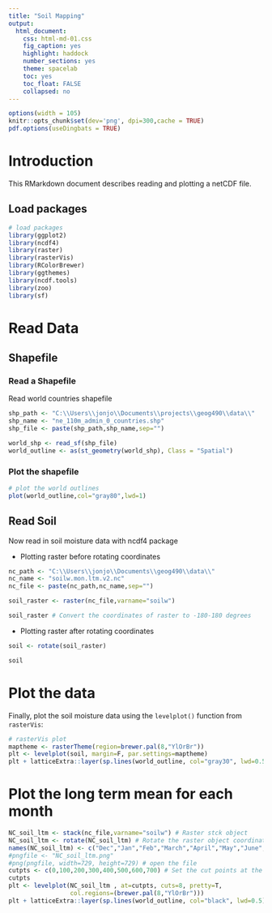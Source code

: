 ```yaml
---
title: "Soil Mapping"
output:
  html_document:
    css: html-md-01.css
    fig_caption: yes
    highlight: haddock
    number_sections: yes
    theme: spacelab
    toc: yes
    toc_float: FALSE
    collapsed: no
---
```


```r
options(width = 105)
knitr::opts_chunk$set(dev='png', dpi=300,cache = TRUE)
pdf.options(useDingbats = TRUE)
```

# Introduction #
This RMarkdown document describes reading and plotting a netCDF file.

## Load packages ##
```r
# load packages
library(ggplot2)
library(ncdf4)
library(raster)
library(rasterVis)
library(RColorBrewer)
library(ggthemes)
library(ncdf.tools)
library(zoo)
library(sf)
```
# Read Data #
## Shapefile ##
### Read a Shapefile ###
Read world countries shapefile
```r
shp_path <- "C:\\Users\\jonjo\\Documents\\projects\\geog490\\data\\"
shp_name <- "ne_110m_admin_0_countries.shp"
shp_file <- paste(shp_path,shp_name,sep="")

world_shp <- read_sf(shp_file)
world_outline <- as(st_geometry(world_shp), Class = "Spatial")
```
### Plot the shapefile ###
```r
# plot the world outlines
plot(world_outline,col="gray80",lwd=1)
```

## Read Soil ##
Now read in soil moisture data with ncdf4 package

+ Plotting raster before rotating coordinates 
```r
nc_path <- "C:\\Users\\jonjo\\Documents\\geog490\\data\\"
nc_name <- "soilw.mon.ltm.v2.nc"
nc_file <- paste(nc_path,nc_name,sep="")

soil_raster <- raster(nc_file,varname="soilw")

soil_raster # Convert the coordinates of raster to -180-180 degrees
```

+ Plotting raster after rotating coordinates 


```r
soil <- rotate(soil_raster)

soil
```

# Plot the data #
Finally, plot the soil moisture data using the `levelplot()` function from `rasterVis`:
```r
# rasterVis plot
maptheme <- rasterTheme(region=brewer.pal(8,"YlOrBr"))
plt <- levelplot(soil, margin=F, par.settings=maptheme)
plt + latticeExtra::layer(sp.lines(world_outline, col="gray30", lwd=0.5))
```

# Plot the long term mean for each month #
```r
NC_soil_ltm <- stack(nc_file,varname="soilw") # Raster stck object
NC_soil_ltm <- rotate(NC_soil_ltm) # Rotate the raster object coordinates
names(NC_soil_ltm) <- c("Dec","Jan","Feb","March","April","May","June","July","August","September","October","November")
#pngfile <- "NC_soil_ltm.png"
#png(pngfile, width=729, height=729) # open the file
cutpts <- c(0,100,200,300,400,500,600,700) # Set the cut points at the range of values of the dataset
cutpts
plt <- levelplot(NC_soil_ltm , at=cutpts, cuts=8, pretty=T, 
                 col.regions=(brewer.pal(8,"YlOrBr")))
plt + latticeExtra::layer(sp.lines(world_outline, col="black", lwd=0.5))
```
